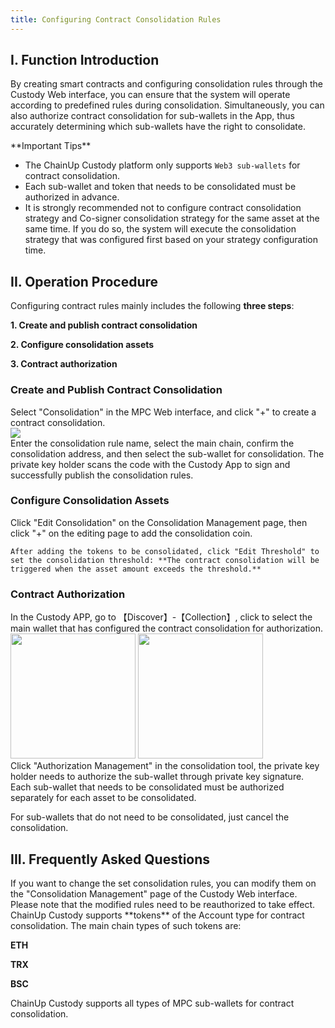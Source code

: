```yaml
---
title: Configuring Contract Consolidation Rules
---
```


## I. Function Introduction

By creating smart contracts and configuring consolidation rules through the Custody Web interface, you can ensure that the system will operate according to predefined rules during consolidation. Simultaneously, you can also authorize contract consolidation for sub-wallets in the App, thus accurately determining which sub-wallets have the right to consolidate.

<Warning>
**Important Tips**

- The ChainUp Custody platform only supports `Web3 sub-wallets` for contract consolidation.
- Each sub-wallet and token that needs to be consolidated must be authorized in advance.
- It is strongly recommended not to configure contract consolidation strategy and Co-signer consolidation strategy for the same asset at the same time. If you do so, the system will execute the consolidation strategy that was configured first based on your strategy configuration time.

</Warning>

## II. Operation Procedure

Configuring contract rules mainly includes the following **three steps**:

**1. Create and publish contract consolidation**

**2. Configure consolidation assets**

**3. Contract authorization**

### Create and Publish Contract Consolidation 

<Steps>
<Step title="Create and Publish Contract Consolidation">
    Select "Consolidation" in the MPC Web interface, and click "+" to create a contract consolidation.
<div className="w-full flex items-center justify-center">
    <img src="/images/user-guide/contract.png" />
</div>
</Step>
<Step title="Edit Consolidation Rules">
   Enter the consolidation rule name, select the main chain, confirm the consolidation address, and then select the sub-wallet for consolidation.
</Step>

<Step title="Sign and Publish">
    The private key holder scans the code with the Custody App to sign and successfully publish the consolidation rules.
</Step>
</Steps>

### Configure Consolidation Assets

<Steps>
<Step title="Edit Consolidation Threshold">
    Click "Edit Consolidation" on the Consolidation Management page, then click "+" on the editing page to add the consolidation coin.

    After adding the tokens to be consolidated, click "Edit Threshold" to set the consolidation threshold: **The contract consolidation will be triggered when the asset amount exceeds the threshold.**
</Step>
</Steps>

### Contract Authorization

<Steps>
<Step title="Open Consolidation Function">
In the Custody APP, go to 【Discover】-【Collection】, click to select the main wallet that has configured the contract consolidation for authorization.

<div className="w-full flex items-center justify-center">
<CardGroup cols={2}>
    <img src="/images/user-guide/appcon.png" width="200"/>
    <img src="/images/user-guide/appcon2.png" width="200"/>
    </CardGroup>
</div>

</Step>
<Step title="Authorization Management">
   Click "Authorization Management" in the consolidation tool, the private key holder needs to authorize the sub-wallet through private key signature.

<Warning>
Each sub-wallet that needs to be consolidated must be authorized separately for each asset to be consolidated.

For sub-wallets that do not need to be consolidated, just cancel the consolidation.
</Warning>

</Step>
</Steps>

## III. Frequently Asked Questions

<Accordion title="What if I want to change the set consolidation rules?">
If you want to change the set consolidation rules, you can modify them on the "Consolidation Management" page of the Custody Web interface. Please note that the modified rules need to be reauthorized to take effect.
</Accordion>

<Accordion title="What types of assets are there for contract consolidation?">
ChainUp Custody supports **tokens** of the Account type for contract consolidation. The main chain types of such tokens are:

**ETH**

**TRX**

**BSC**
</Accordion>

<Accordion title="What types of wallets are there for contract consolidation?">
ChainUp Custody supports all types of MPC sub-wallets for contract consolidation.
</Accordion>


